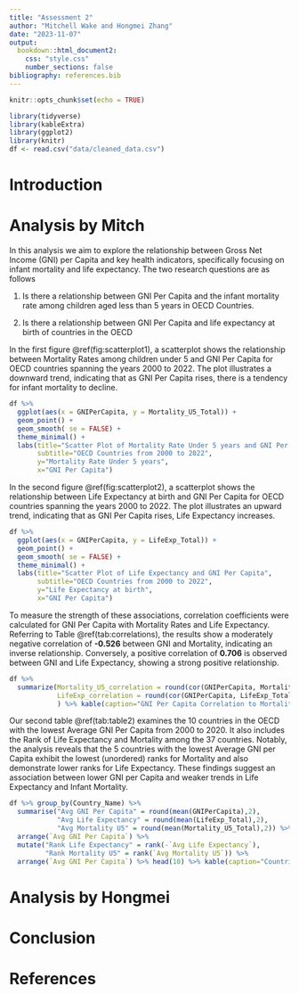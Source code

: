 ```yaml
---
title: "Assessment 2"
author: "Mitchell Wake and Hongmei Zhang"
date: "2023-11-07"
output: 
  bookdown::html_document2:
    css: "style.css"
    number_sections: false 
bibliography: references.bib
---
```


```r
knitr::opts_chunk$set(echo = TRUE)
```

```r
library(tidyverse)
library(kableExtra)
library(ggplot2)
library(knitr)
df <- read.csv("data/cleaned_data.csv")

```



# Introduction


# Analysis by Mitch

In this analysis we aim to explore the relationship between Gross Net Income (GNI) per Capita and key health indicators, specifically focusing on infant mortality and life expectancy. The two research questions are as follows

1. Is there a relationship between GNI Per Capita and the infant mortality rate among children aged less than 5 years in OECD Countries.

2. Is there a relationship between GNI Per Capita and life expectancy at birth of countries in the OECD 


In the first figure \@ref(fig:scatterplot1), a scatterplot shows the relationship between Mortality Rates among children under 5 and GNI Per Capita for OECD countries spanning the years 2000 to 2022. The plot illustrates a downward trend, indicating that as GNI Per Capita rises, there is a tendency for infant mortality to decline.

```r
df %>%
  ggplot(aes(x = GNIPerCapita, y = Mortality_U5_Total)) + 
  geom_point() +
  geom_smooth( se = FALSE) +
  theme_minimal() +
  labs(title="Scatter Plot of Mortality Rate Under 5 years and GNI Per Capita",
       subtitle="OECD Countries from 2000 to 2022",
       y="Mortality Rate Under 5 years",
       x="GNI Per Capita") 
```
In the second figure \@ref(fig:scatterplot2), a scatterplot shows the relationship between Life Expectancy at birth and GNI Per Capita for OECD countries spanning the years 2000 to 2022. The plot illustrates an upward trend, indicating that as GNI Per Capita rises, Life Expectancy increases.

```r
df %>%
  ggplot(aes(x = GNIPerCapita, y = LifeExp_Total)) + 
  geom_point() +
  geom_smooth( se = FALSE) +
  theme_minimal() +
  labs(title="Scatter Plot of Life Expectancy and GNI Per Capita",
       subtitle="OECD Countries from 2000 to 2022",
       y="Life Expectancy at birth",
       x="GNI Per Capita") 
```
To measure the strength of these associations, correlation coefficients were calculated for GNI Per Capita with Mortality Rates and Life Expectancy. Referring to Table \@ref(tab:correlations), the results show a moderately negative correlation of **-0.526** between GNI and Mortality, indicating an inverse relationship. Conversely, a positive correlation of **0.706** is observed between GNI and Life Expectancy, showing a strong positive relationship.


```r
df %>%
  summarize(Mortality_U5_correlation = round(cor(GNIPerCapita, Mortality_U5_Total, use = "complete.obs"),3),
            LifeExp_correlation = round(cor(GNIPerCapita, LifeExp_Total, use = "complete.obs"),3)
            ) %>% kable(caption="GNI Per Capita Correlation to Mortality and Life Expectancy" ) %>% kable_styling(full_width = FALSE,position='left')
```


Our second table @ref(tab:table2) examines the 10 countries in the OECD with the lowest Average GNI Per Capita from 2000 to 2020. It also includes the Rank of Life Expectancy and Mortality among the 37 countries. Notably, the analysis reveals that the 5 countries with the lowest Average GNI per Capita exhibit the lowest (unordered) ranks for Mortality and also demonstrate lower ranks for Life Expectancy. These findings suggest an association between lower GNI per Capita and weaker trends in Life Expectancy and Infant Mortality.


```r
df %>% group_by(Country_Name) %>%
  summarise("Avg GNI Per Capita" = round(mean(GNIPerCapita),2),
            "Avg Life Expectancy" = round(mean(LifeExp_Total),2),
            "Avg Mortality U5" = round(mean(Mortality_U5_Total),2)) %>%
  arrange(`Avg GNI Per Capita`) %>%
  mutate("Rank Life Expectancy" = rank(-`Avg Life Expectancy`),
         "Rank Mortality U5" = rank(`Avg Mortality U5`)) %>%
  arrange(`Avg GNI Per Capita`) %>% head(10) %>% kable(caption="Countries with 10 Lowest Average GNI Per Capita") %>% kable_styling(full_width = FALSE, position = "left")
```







# Analysis by Hongmei


# Conclusion


# References



